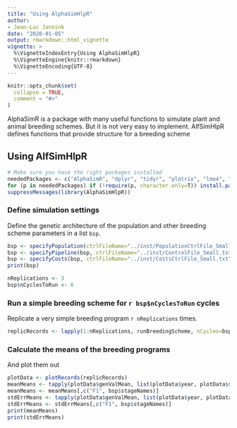```yaml
---
title: "Using AlphaSimHlpR"
author: 
- Jean-Luc Jannink
date: "2020-01-05"
output: rmarkdown::html_vignette
vignette: >
  %\VignetteIndexEntry{Using AlphaSimHlpR}
  %\VignetteEngine{knitr::rmarkdown}
  %\VignetteEncoding{UTF-8}
---
```


```r
knitr::opts_chunk$set(
  collapse = TRUE,
  comment = "#>"
)
```

AlphaSimR is a package with many useful functions to simulate plant and animal breeding schemes. But it is not very easy to implement. AlfSimHlpR defines functions that provide structure for a breeding scheme

## Using AlfSimHlpR

```r
# Make sure you have the right packages installed
neededPackages <- c("AlphaSimR", "dplyr", "tidyr", "plotrix", "lme4", "sommer", "optiSel")
for (p in neededPackages) if (!require(p, character.only=T)) install.packages(p)
suppressMessages(library(AlphaSimHlpR))
```

### Define simulation settings

Define the genetic architecture of the population and other breeding scheme parameters in a list `bsp`.

```r
bsp <- specifyPopulation(ctrlFileName="../inst/PopulationCtrlFile_Small.txt")
bsp <- specifyPipeline(bsp, ctrlFileName="../inst/ControlFile_Small.txt")
bsp <- specifyCosts(bsp, ctrlFileName="../inst/CostsCtrlFile_Small.txt")
print(bsp)

nReplications <- 3
bsp$nCyclesToRun <- 6
```

### Run a simple breeding scheme for `r bsp$nCyclesToRun` cycles

Replicate a very simple breeding program `r nReplications` times.

```r
replicRecords <- lapply(1:nReplications, runBreedingScheme, nCycles=bsp$nCyclesToRun, initializeFunc=initFuncADChk, productPipeline=prodPipeFncChk, populationImprovement=popImprov1Cyc, bsp)
```

### Calculate the means of the breeding programs

And plot them out

```r
plotData <- plotRecords(replicRecords)
meanMeans <- tapply(plotData$genValMean, list(plotData$year, plotData$stage), mean)
meanMeans <- meanMeans[,c("F1", bsp$stageNames)]
stdErrMeans <- tapply(plotData$genValMean, list(plotData$year, plotData$stage), std.error)
stdErrMeans <- stdErrMeans[,c("F1", bsp$stageNames)]
print(meanMeans)
print(stdErrMeans)
```
